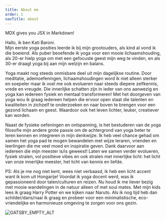 ```yaml
---
title: About me
order: 1
navTitle: about
---
```



<Message>MDX gives you JSX in Markdown!</Message>

Hallo, ik ben Kati Baroni.<br/>
Mijn eerste yoga posities leerde ik bij mijn grootouders, als kind al vond ik die boeiend. Als puber beoefende ik yoga voor een mooie lichaamshouding, als 20-er hielp yoga om met een gefocuste geest mijn weg te vinden, en als 30-er draagt yoga bij aan mijn welzijn en balans.

Yoga maakt nog steeds onmisbare deel uit mijn dagelijkse routine. Door meditatie, ademoefeningen, lichaamshoudingen word ik niet alleen sterker en soepeler maar ik voel me ook evolueren naar steeds diepere zelfkennis, vrede en vreugde. Die innerlijke schatten zijn in ieder van ons aanwezig en yoga kan iedereen fysiek en mentaal transformeren!
Met het doorgeven van yoga wou ik graag iedereen helpen die ervoor open staat die talenten en kwaliteiten in zichzelf te onderzoeken en naar boven te brengen voor een gezond lichaam en geest. Waardoor ook het leven lichter, leuker, creatiever kan worden.

Naast de fysieke oefeningen en ontspanning, is het bestuderen van de yoga filosofie mijn andere grote passie om de achtergrond van yoga beter te leren kennen en integreren in mijn denkwijze. 
Ik heb veel chance gehad om samen het yoga pad te mogen bewandelen met wijze leraren, vrienden en leerlingen die me veel moed en inspiratie geven. Dank daarvoor aan iedereen die mijn meester is/is geweest!
Laten we samen verder evolueren, fysiek stralen, vol positieve vibes en ook stralen met innerlijke licht: het licht van onze innerlijke meester, het licht van kennis en liefde.

PS: Als je me nog niet kent, wees niet verbaasd, ik heb een licht accent want ik kom uit Hongarije! Voordat ik yoga docent werd, was ik gepassioneerd door talen/culturen en reizen. Nu houd ik me liever bezig met mooie wandelingen in de natuur alleen of met soul mates. Met mijn kids lees ik graag Harry Potter en we kijken naar Naruto. Als ik nog tijd heb dan schilder/dans/naai ik graag en probeer voor een minimalistische, eco-vriendelijke en harmonieuze omgeving te zorgen voor ons gezin. 

![GATSBY_EMPTY_ALT](../images/kati.jpg)
